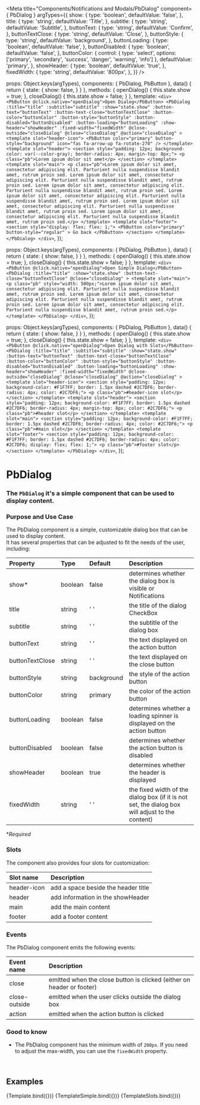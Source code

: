
<Meta
  title="Components/Notifications and Modals/PbDialog"
  component={ PbDialog }
  argTypes={{
    show: {
      type: 'boolean',
      defaultValue: 'false',
    },
    title: {
      type: 'string',
      defaultValue: 'Title',
    },
    subtitle: {
      type: 'string',
      defaultValue: 'Subtitle',
    },
    buttonText: {
      type: 'string',
      defaultValue: 'Confirm',
    },
    buttonTextClose: {
      type: 'string',
      defaultValue: 'Close',
    },
    buttonStyle: {
      type: 'string',
      defaultValue: 'background',
    },
    buttonLoading: {
      type: 'boolean',
      defaultValue: 'false',
    },
    buttonDisabled: {
      type: 'boolean',
      defaultValue: 'false',
    },
    buttonColor: {
      control: { type: 'select', options: ['primary', 'secondary', 'success', 'danger', 'warning', 'info'] },
      defaultValue: 'primary',
    },
    showHeader: {
      type: 'boolean',
      defaultValue: 'true',
    },
    fixedWidth: {
      type: 'string',
      defaultValue: '800px',
    },
  }}
/>

  props: Object.keys(argTypes),
  components: { PbDialog, PbButton },
  data() {
    return {
      state: {
        show: false,
      }
    }
  },
  methods: {
    openDialog() {
      this.state.show = true;
    },
    closeDialog() {
      this.state.show = false;
    }
  },
  template: `
    <div>
      <PbButton @click.native="openDialog">Open Dialog</PbButton>
      <PbDialog
        :title="title"
        :subtitle="subtitle"
        :show="state.show"
        :button-text="buttonText"
        :button-text-close="buttonTextClose"
        :button-color="buttonColor"
        :button-style="buttonStyle"
        :button-disabled="buttonDisabled"
        :button-loading="buttonLoading"
        :show-header="showHeader"
        :fixed-width="fixedWidth"
        @close-outside="closeDialog"
        @close="closeDialog"
        @action="closeDialog"
      >
        <template slot="header-icon">
          <PbButton
            color="primary"
            button-style="background"
            icon="fas fa-arrow-up fa-rotate-270"
          />
        </template>
        <template slot="header">
          <section style="padding: 12px; background-color: var(--color-gray); border-radius: 4px; margin-top: 8px;">
            <p class="pb">Lorem ipsum dolor sit amet</p>
          </section>
        </template>
        <template slot="main">
          <p class="pb">Lorem ipsum dolor sit amet, consectetur adipiscing elit. Parturient nulla suspendisse blandit amet, rutrum proin sed. Lorem ipsum dolor sit amet, consectetur adipiscing elit. Parturient nulla suspendisse blandit amet, rutrum proin sed. Lorem ipsum dolor sit amet, consectetur adipiscing elit. Parturient nulla suspendisse blandit amet, rutrum proin sed. Lorem ipsum dolor sit amet, consectetur adipiscing elit. Parturient nulla suspendisse blandit amet, rutrum proin sed. Lorem ipsum dolor sit amet, consectetur adipiscing elit. Parturient nulla suspendisse blandit amet, rutrum proin sed. Lorem ipsum dolor sit amet, consectetur adipiscing elit. Parturient nulla suspendisse blandit amet, rutrum proin sed.</p>
        </template>
        <template slot="footer">
          <section style="display: flex; flex: 1;">
            <PbButton
              color="primary"
              button-style="regular"
            >
              Go back
            </PbButton>
          </section>
        </template>
      </PbDialog>
    </div>
  `,
});

  props: Object.keys(argTypes),
  components: { PbDialog, PbButton },
  data() {
    return {
      state: {
        show: false,
      }
    }
  },
  methods: {
    openDialog() {
      this.state.show = true;
    },
    closeDialog() {
      this.state.show = false;
    }
  },
  template: `
    <div>
      <PbButton @click.native="openDialog">Open Simple Dialog</PbButton>
      <PbDialog
        :title="title"
        :show="state.show"
        :button-text-close="buttonTextClose"
        @close="closeDialog"
      >
        <template slot="main">
          <p class="pb" style="width: 500px;">Lorem ipsum dolor sit amet, consectetur adipiscing elit. Parturient nulla suspendisse blandit amet, rutrum proin sed. Lorem ipsum dolor sit amet, consectetur adipiscing elit. Parturient nulla suspendisse blandit amet, rutrum proin sed. Lorem ipsum dolor sit amet, consectetur adipiscing elit. Parturient nulla suspendisse blandit amet, rutrum proin sed.</p>
        </template>
      </PbDialog>
    </div>
  `,
});

  props: Object.keys(argTypes),
  components: { PbDialog, PbButton },
  data() {
    return {
      state: {
        show: false,
      }
    }
  },
  methods: {
    openDialog() {
      this.state.show = true;
    },
    closeDialog() {
      this.state.show = false;
    }
  },
  template: `
    <div>
      <PbButton @click.native="openDialog">Open Dialog with Slots</PbButton>
      <PbDialog
        :title="title"
        :subtitle="subtitle"
        :show="state.show"
        :button-text="buttonText"
        :button-text-close="buttonTextClose"
        :button-color="buttonColor"
        :button-style="buttonStyle"
        :button-disabled="buttonDisabled"
        :button-loading="buttonLoading"
        :show-header="showHeader"
        :fixed-width="fixedWidth"
        @close-outside="closeDialog"
        @close="closeDialog"
        @action="closeDialog"
      >
        <template slot="header-icon">
          <section style="padding: 12px; background-color: #F1F7FF; border: 1.5px dashed #2C7DF6; border-radius: 4px; color: #2C7DF6;">
            <p class="pb">#header-icon slot</p>
          </section>
        </template>
        <template slot="header">
          <section style="padding: 12px; background-color: #F1F7FF; border: 1.5px dashed #2C7DF6; border-radius: 4px; margin-top: 8px; color: #2C7DF6;">
            <p class="pb">#header slot</p>
          </section>
        </template>
        <template slot="main">
          <section style="padding: 12px; background-color: #F1F7FF; border: 1.5px dashed #2C7DF6; border-radius: 4px; color: #2C7DF6;">
            <p class="pb">#main slot</p>
          </section>
        </template>
        <template slot="footer">
          <section style="padding: 12px; background-color: #F1F7FF; border: 1.5px dashed #2C7DF6; border-radius: 4px; color: #2C7DF6; display: flex; flex: 1;">
            <p class="pb">#footer slot</p>
          </section>
        </template>
      </PbDialog>
    </div>
  `,
});

# **PbDialog**
### The `PbDialog` it's a simple component that can be used to display content.

### Purpose and Use Case

The PbDialog component is a simple, customizable dialog box that can be used to display content. <br />
It has several properties that can be adjusted to fit the needs of the user, including:

| Property                    | Type        | Default     | Description                                                                                     |
|:----------------------------|:------------|:------------|:------------------------------------------------------------------------------------------------|
| show*                       | boolean     | false       | determines whether the dialog box is visible or Notifications                                   |
| title                       | string      | ' '         | the title of the dialog CheckBox                                                                |
| subtitle                    | string      | ' '         | the subtitle of the dialog box                                                                  |
| buttonText                  | string      | ' '         | the text displayed on the action button                                                         |
| buttonTextClose             | string      | ' '         | the text displayed on the close button                                                          |
| buttonStyle                 | string      | background  | the style of the action button                                                                  |
| buttonColor                 | string      | primary     | the color of the action button                                                                  |
| buttonLoading               | boolean     | false       | determines whether a loading spinner is displayed on the action button                          | 
| buttonDisabled              | boolean     | false       | determines whether the action button is disabled                                                |
| showHeader                  | boolean     | true        | determines whether the header is displayed                                                      |      
| fixedWidth                  | string      | ' '         | the fixed width of the dialog box (if it is not set, the dialog box will adjust to the content) |

**Required*

### Slots

The component also provides four slots for customization:

| Slot name                   | Description                           |
|:----------------------------|:--------------------------------------|
| header-icon                 | add a space beside the header title   |
| header                      | add information in the showHeader     |
| main                        | add the main content                  |
| footer                      | add a footer content                  |


### Events

The PbDialog component emits the following events:

| Event name                  | Description                                                             |
|:----------------------------|:------------------------------------------------------------------------|
| close                       | emitted when the close button is clicked (either on header or footer)   |
| close-outside               | emitted when the user clicks outside the dialog box                     |
| action                      | emitted when the action button is clicked                               |

### Good to know

- The PbDialog component has the minimum width of `200px`. If you need to adjust the max-width, you can use the `fixedWidth` property. <br />

<br />

## Examples

<Canvas>
  <Story name="Default">
    {Template.bind({})}
  </Story>
</Canvas>

<Canvas>
  <Story name="Simple">
    {TemplateSimple.bind({})}
  </Story>
</Canvas>

<Canvas>
  <Story name="Slots">
    {TemplateSlots.bind({})}
  </Story>
</Canvas>
